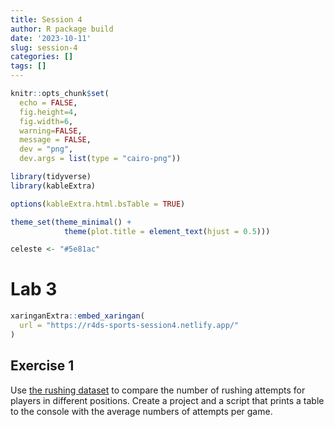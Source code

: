```yaml
---
title: Session 4
author: R package build
date: '2023-10-11'
slug: session-4
categories: []
tags: []
---
```




```r
knitr::opts_chunk$set(
  echo = FALSE, 
  fig.height=4, 
  fig.width=6, 
  warning=FALSE, 
  message = FALSE,
  dev = "png", 
  dev.args = list(type = "cairo-png"))

library(tidyverse)
library(kableExtra)

options(kableExtra.html.bsTable = TRUE)

theme_set(theme_minimal() + 
            theme(plot.title = element_text(hjust = 0.5)))

celeste <- "#5e81ac"

```


# Lab 3

```r
xaringanExtra::embed_xaringan(
  url = "https://r4ds-sports-session4.netlify.app/"
)
```


## Exercise 1

Use [the rushing dataset](./rushing.rds) to compare the number of rushing attempts for players in different positions. Create a project and a script that prints a table to the console with the average numbers of attempts per game.